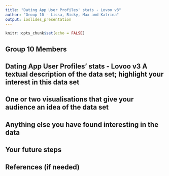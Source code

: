 ```yaml
---
title: "Dating App User Profiles' stats - Lovoo v3"
author: "Group 10 - Lissa, Ricky, Max and Katrina"
output: ioslides_presentation
---
```


```r
knitr::opts_chunk$set(echo = FALSE)
```

## Group 10 Members



## Dating App User Profiles' stats - Lovoo v3 A textual description of the data set; highlight your interest in this data set



## One or two visualisations that give your audience an idea of the data set




## Anything else you have found interesting in the data




## Your future steps



## References (if needed)



